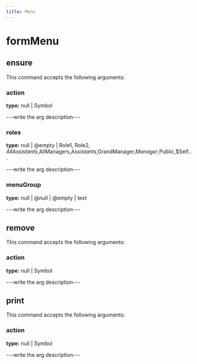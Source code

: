 ```yaml
---
title: Menu
---
```


# formMenu

## ensure

This command accepts the following arguments:

### action
**type:** null | Symbol

---write the arg description---

### roles
**type:** null | @empty | Role1, Role2, $AllAssistants,$AllManagers,$Assistants,$GrandManager,$Manager,$Public,$Self...

---write the arg description---

### menuGroup
**type:** null | @null | @empty | text

---write the arg description---


## remove

This command accepts the following arguments:

### action
**type:** null | Symbol

---write the arg description---


## print

This command accepts the following arguments:

### action
**type:** null | Symbol

---write the arg description---


